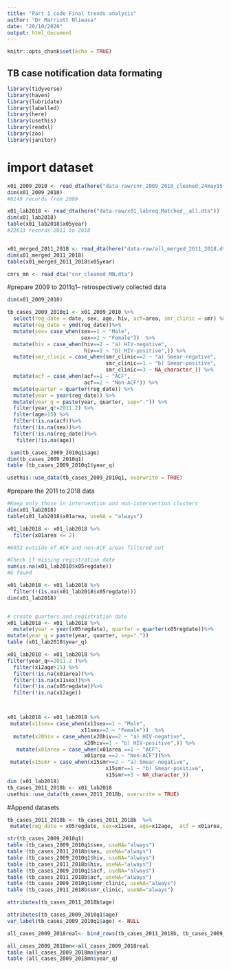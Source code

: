 ```yaml
---
title: "Part 1 code Final trends analysis"
author: "Dr Marriott Nliwasa"
date: "20/10/2020"
output: html_document
---
```


```r
knitr::opts_chunk$set(echo = TRUE)
```

## TB case notification data formating

```r
library(tidyverse)
library(haven)
library(lubridate)
library(labelled)
library(here)
library(usethis)
library(readxl)
library(zoo)
library(janitor)
```
# import dataset

```r

x01_2009_2010 <- read_dta(here("data-raw/cnr_2009_2010_cleaned_24may15.dta"))
dim(x01_2009_2010)
#8149 records from 2009

x01_lab2018 <- read_dta(here("data-raw/x01_labreq_Matched__all.dta"))
dim(x01_lab2018)
table(x01_lab2018$x05year)
#22613 records 2011 to 2018


x01_merged_2011_2018 <- read_dta(here("data-raw/all_merged_2011_2018.dta"))
dim(x01_merged_2011_2018)
table(x01_merged_2011_2018$x05year)

cnrs_mn <- read_dta("cnr_cleaned_MN.dta")

```


#prepare 2009 to 2011q1-- retrospectively collected data

```r


dim(x01_2009_2010)

tb_cases_2009_2010q1 <- x01_2009_2010 %>% 
  select(reg_date = date, sex, age, hiv, acf=area, smr_clinic = smr) %>%
  mutate(reg_date = ymd(reg_date))%>%
  mutate(sex= case_when(sex==1 ~ "Male",
                        sex==2 ~ "Female"))  %>%
  mutate(hiv = case_when(hiv==2 ~ "a) HIV-negative",
                         hiv==1 ~ "b) HIV-positive",)) %>%
  mutate(smr_clinic = case_when(smr_clinic==2 ~ "a) Smear-negative",
                                smr_clinic==1 ~ "b) Smear-positive",
                                smr_clinic==3 ~ NA_character_)) %>%
  mutate(acf = case_when(acf==1 ~ "ACF",
                         acf==2 ~ "Non-ACF")) %>%
  mutate(quarter = quarter(reg_date)) %>%
  mutate(year = year(reg_date)) %>%
  mutate(year_q = paste(year, quarter, sep=".")) %>%
  filter(year_q!=2011.2) %>%
  filter(age>15) %>%
  filter(!is.na(acf))%>%
  filter(!is.na(sex))%>%
  filter(!is.na(reg_date))%>%
   filter(!is.na(age))

 sum(tb_cases_2009_2010q1$age)
dim(tb_cases_2009_2010q1)
table (tb_cases_2009_2010q1$year_q)

usethis::use_data(tb_cases_2009_2010q1, overwrite = TRUE)

```
#prepare the 2011 to 2018 data
```r
#Keep only those in intervention and non-intervention clusters
dim(x01_lab2018)
table(x01_lab2018$x01area, useNA = "always")

x01_lab2018 <- x01_lab2018 %>%
  filter(x01area <= 2)

#6032 outside of ACF and non-ACF areas filtered out

#Check if missing registration date
sum(is.na(x01_lab2018$x05regdate))
#6 found

x01_lab2018 <- x01_lab2018 %>%
  filter(!(is.na(x01_lab2018$x05regdate)))
dim(x01_lab2018)


# create quarters and registration date
x01_lab2018 <- x01_lab2018 %>%
  mutate(year = year(x05regdate), quarter = quarter(x05regdate))%>%
mutate(year_q = paste(year, quarter, sep=".")) 
table (x01_lab2018$year_q)

x01_lab2018 <- x01_lab2018 %>%
filter(year_q>=2011.2 )%>%
  filter(x12age>15) %>%
  filter(!is.na(x01area))%>%
  filter(!is.na(x11sex))%>%
  filter(!is.na(x05regdate))%>%
  filter(!is.na(x12age))



x01_lab2018 <- x01_lab2018 %>%
 mutate(x11sex= case_when(x11sex==1 ~ "Male",
                        x11sex==2 ~ "Female"))  %>%
  mutate(x20hiv = case_when(x20hiv==2 ~ "a) HIV-negative",
                         x20hiv==1 ~ "b) HIV-positive",)) %>%
   mutate(x01area = case_when(x01area ==1 ~ "ACF",
                         x01area ==2 ~ "Non-ACF"))%>%
 mutate(x15smr = case_when(x15smr==2 ~ "a) Smear-negative",
                                x15smr==1 ~ "b) Smear-positive",
                                x15smr==3 ~ NA_character_))
dim (x01_lab2018)
tb_cases_2011_2018b <- x01_lab2018
usethis::use_data(tb_cases_2011_2018b, overwrite = TRUE)
```
#Append datasets
```r

tb_cases_2011_2018b <- tb_cases_2011_2018b  %>%
 mutate(reg_date = x05regdate, sex=x11sex, age=x12age,  acf = x01area, hiv=x20hiv, smr_clinic=x15smr)

str(tb_cases_2009_2010q1)
table (tb_cases_2009_2010q1$sex, useNA="always")
table (tb_cases_2011_2018b$sex, useNA="always")
table (tb_cases_2009_2010q1$hiv, useNA="always")
table (tb_cases_2011_2018b$hiv, useNA="always")
table (tb_cases_2009_2010q1$acf, useNA="always")
table (tb_cases_2011_2018b$acf, useNA="always")
table (tb_cases_2009_2010q1$smr_clinic, useNA="always")
table (tb_cases_2011_2018b$smr_clinic, useNA="always")

attributes(tb_cases_2011_2018b$age)

attributes(tb_cases_2009_2010q1$age)
var_label(tb_cases_2009_2010q1$age) <- NULL

all_cases_2009_2018real<- bind_rows(tb_cases_2011_2018b, tb_cases_2009_2010q1)

all_cases_2009_2018mn<-all_cases_2009_2018real
table (all_cases_2009_2018mn$year)
table (all_cases_2009_2018mn$year_q)
```

